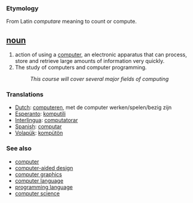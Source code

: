 === Etymology ===
From Latin ''computare'' meaning to count or compute.

== [[noun]] ==
#action of using a [[computer]], an electronic apparatus that can process, store and retrieve large amounts of information very quickly.
# The study of computers and computer programming.
#:''This course will cover several major fields of computing''

===Translations===
*[[Dutch]]: [[computeren]], met de computer werken/spelen/bezig zijn
*[[Esperanto]]: [[komputili]]
*[[Interlingua]]: [[computatorar]]
*[[Spanish]]: [[computar]]
*[[Volapük]]: [[kompütön]]

=== See also ===
*[[computer]]
*[[computer-aided design]]
*[[computer graphics]]
*[[computer language]]
*[[programming language]]
*[[computer science]]